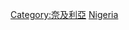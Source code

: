 {{catmore}}
{{Commonscat|Transport in Nigeria}}

[[Category:奈及利亞|Category:奈及利亞]]
[[Category:非洲各国交通|Nigeria]]
